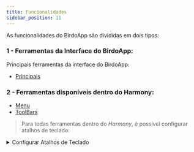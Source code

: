 ```yaml
---
title: Funcionalidades
sidebar_position: 11
---
```


As funcionalidades do BirdoApp são divididas em dois tipos:

### 1 - Ferramentas da Interface do BirdoApp:

Principais ferramentas da interface do BirdoApp:
- [Principais](./principais/index.mdx)


### 2 - Ferramentas disponíveis dentro do Harmony:
- [Menu](./menu/index.mdx)
- [ToolBars](./toolbars/index.mdx)

> Para todas ferramentas dentro do _Harmony_, é possível configurar atalhos de teclado:
<details>
  <summary>Configurar Atalhos de Teclado</summary>

  Você pode associar atalhos do teclado a todas ferramentas do BirdoApp disponíveis dentro do Harmony.
  Se o arquivo for aberto corretamente pelo BirdoApp, as ferramentas ficarão disponíveis no menu de atalhos do Harmony:
  > _Edit \> Keyboard ShortCuts..._

  !["janela de keyboard shortcut do Harmony"](./shortcuts-window.png)
  
  :::tip
  Associe a ferramenta [_BD\_SelectNodeUp_](./toolbars/animation.md#bd_select_up_node) ao atalho "B" substituindo a ferramenta padrão de navegação do Harmony pela mesma ferramenta turbinada do BirdoApp com   funcionalidades extras ao selecionar o parent node.
  :::
</details>
